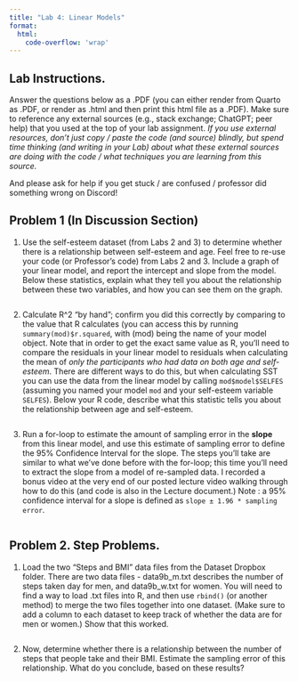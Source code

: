 ```yaml
---
title: "Lab 4: Linear Models"
format: 
  html:
    code-overflow: 'wrap'
---
```


## Lab Instructions.

Answer the questions below as a .PDF (you can either render from Quarto as .PDF, or render as .html and then print this html file as a .PDF). Make sure to reference any external sources (e.g., stack exchange; ChatGPT; peer help) that you used at the top of your lab assignment. *If you use external resources, don't just copy / paste the code (and source) blindly, but spend time thinking (and writing in your Lab) about what these external sources are doing with the code / what techniques you are learning from this source.* 

And please ask for help if you get stuck / are confused / professor did something wrong on Discord!

## Problem 1 (In Discussion Section)

1.  Use the self-esteem dataset (from Labs 2 and 3) to determine whether there is a relationship between self-esteem and age. Feel free to re-use your code (or Professor's code) from Labs 2 and 3. Include a graph of your linear model, and report the intercept and slope from the model. Below these statistics, explain what they tell you about the relationship between these two variables, and how you can see them on the graph.

```r

```

2. Calculate R^2 "by hand"; confirm you did this correctly by comparing to the value that R calculates (you can access this by running `summary(mod)$r.squared`, with (mod) being the name of your model object. Note that in order to get the exact same value as R, you'll need to compare the residuals in your linear model to residuals when calculating the mean of *only the participants who had data on both age and self-esteem*. There are different ways to do this, but when calculating SST you can use the data from the linear model by calling `mod$model$SELFES` (assuming you named your model `mod` and your self-esteem variable `SELFES`). Below your R code, describe what this statistic tells you about the relationship between age and self-esteem.

```r

```

3. Run a for-loop to estimate the amount of sampling error in the **slope** from this linear model, and use this estimate of sampling error to define the 95% Confidence Interval for the slope. The steps you'll take are similar to what we've done before with the for-loop; this time you'll need to extract the slope from a model of re-sampled data. I recorded a bonus video at the very end of our posted lecture video walking through how to do this (and code is also in the Lecture document.) Note : a 95% confidence interval for a slope is defined as `slope ± 1.96 * sampling error`.

```r

```

## Problem 2. Step Problems.

1. Load the two "Steps and BMI" data files from the Dataset Dropbox folder. There are two data files - data9b_m.txt describes the number of steps taken day for men, and data9b_w.txt for women. You will need to find a way to load .txt files into R, and then use `rbind()` (or another method) to merge the two files together into one dataset. (Make sure to add a column to each dataset to keep track of whether the data are for men or women.) Show that this worked.

```r

```

2. Now, determine whether there is a relationship between the number of steps that people take and their BMI. Estimate the sampling error of this relationship. What do you conclude, based on these results?

```r

```
